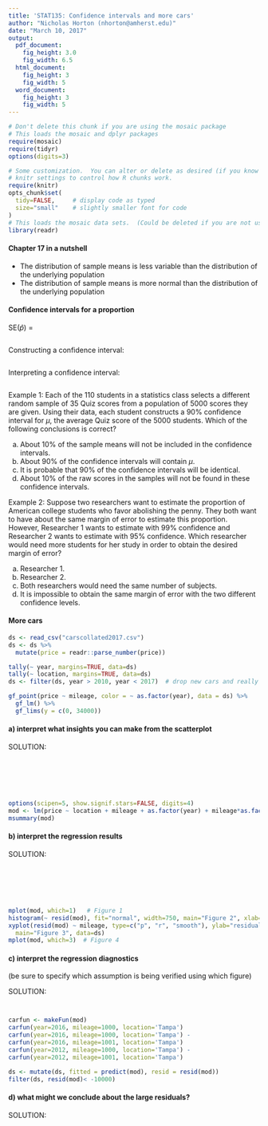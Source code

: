 ```yaml
---
title: 'STAT135: Confidence intervals and more cars'
author: "Nicholas Horton (nhorton@amherst.edu)"
date: "March 10, 2017"
output:
  pdf_document:
    fig_height: 3.0
    fig_width: 6.5
  html_document:
    fig_height: 3
    fig_width: 5
  word_document:
    fig_height: 3
    fig_width: 5
---
```



```r
# Don't delete this chunk if you are using the mosaic package
# This loads the mosaic and dplyr packages
require(mosaic)
require(tidyr)
options(digits=3)
```

```r
# Some customization.  You can alter or delete as desired (if you know what you are doing).
# knitr settings to control how R chunks work.
require(knitr)
opts_chunk$set(
  tidy=FALSE,     # display code as typed
  size="small"    # slightly smaller font for code
)
# This loads the mosaic data sets.  (Could be deleted if you are not using them.)
library(readr)
```

#### Chapter 17 in a nutshell
- The distribution of sample means is less variable than the distribution of the underlying population
- The distribution of sample means is more normal than the distribution of the underlying population

#### Confidence intervals for a proportion

SE($\hat{p}$) = 

```

```

Constructing a confidence interval:

```

```

Interpreting a confidence interval:

```

```

Example 1: Each of the 110 students in a statistics class selects a different random sample of 35 Quiz scores from a population of 5000 scores they are given. Using their data, each student constructs a 90% confidence interval for $\mu$, the average Quiz score of the 5000 students. Which of the following conclusions is correct?

a) About 10% of the sample means will not be included in the confidence intervals. 
b) About 90% of the confidence intervals will contain $\mu$.
c) It is probable that 90% of the confidence intervals will be identical. 
d) About 10% of the raw scores in the samples will not be found in these confidence intervals. 

Example 2: Suppose two researchers want to estimate the proportion of American college students who favor abolishing the penny. They both want to have about the same margin of error to estimate this proportion. However, Researcher 1 wants to estimate with 99% confidence and Researcher 2 wants to estimate with 95% confidence. Which researcher would need more students for her study in order to obtain the desired margin of error?

a) Researcher 1. 
b) Researcher 2. 
c) Both researchers would need the same number of subjects. 
d) It is impossible to obtain the same margin of error with the two different confidence levels. 
 

#### More cars

```r
ds <- read_csv("carscollated2017.csv")
ds <- ds %>%
  mutate(price = readr::parse_number(price))

```

```r
tally(~ year, margins=TRUE, data=ds)
tally(~ location, margins=TRUE, data=ds)
ds <- filter(ds, year > 2010, year < 2017)  # drop new cars and really old cars
```

```r
gf_point(price ~ mileage, color = ~ as.factor(year), data = ds) %>%
  gf_lm() %>%
  gf_lims(y = c(0, 34000)) 
```

#### a) interpret what insights you can make from the scatterplot

SOLUTION:

```






```

```r
options(scipen=5, show.signif.stars=FALSE, digits=4)
mod <- lm(price ~ location + mileage + as.factor(year) + mileage*as.factor(year), data=ds)
msummary(mod)
```

#### b) interpret the regression results

SOLUTION:

```






```

```r
mplot(mod, which=1)   # Figure 1
histogram(~ resid(mod), fit="normal", width=750, main="Figure 2", xlab="residuals from the model")
xyplot(resid(mod) ~ mileage, type=c("p", "r", "smooth"), ylab="residuals from the model", 
  main="Figure 3", data=ds)
mplot(mod, which=3)  # Figure 4
```

#### c) interpret the regression diagnostics 
(be sure to specify which assumption is being verified using which figure)

SOLUTION:

```


```
\newpage

```r
carfun <- makeFun(mod)
carfun(year=2016, mileage=1000, location='Tampa')
carfun(year=2016, mileage=1000, location='Tampa') - 
carfun(year=2016, mileage=1001, location='Tampa')
carfun(year=2012, mileage=1000, location='Tampa') - 
carfun(year=2012, mileage=1001, location='Tampa')
```

```r
ds <- mutate(ds, fitted = predict(mod), resid = resid(mod))
filter(ds, resid(mod)< -10000)
```

#### d) what might we conclude about the large residuals?

SOLUTION:
```

```
